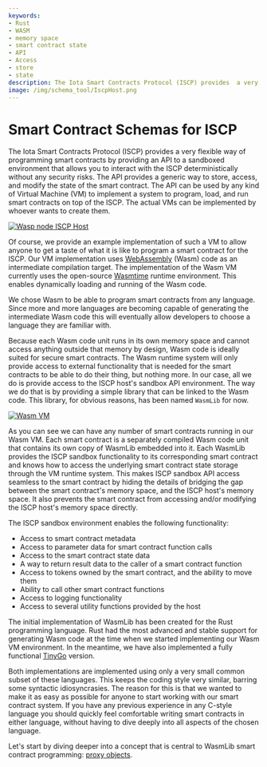 ```yaml
---
keywords:
- Rust
- WASM
- memory space
- smart contract state
- API
- Access
- store
- state
description: The Iota Smart Contracts Protocol (ISCP) provides  a very flexible way of programming smart contracts by providing an API to a sandboxed environment that allows you to interact with the ISCP deterministically without any security risks.
image: /img/schema_tool/IscpHost.png
---
```

# Smart Contract Schemas for ISCP

The Iota Smart Contracts Protocol (ISCP) provides  a very flexible way of
programming smart contracts by providing an API to a sandboxed environment
that allows you to interact with the ISCP deterministically without any security risks.
The API provides a generic way to store, access, and modify the state of the smart
contract. The API can be used by any kind of Virtual Machine (VM) to implement a system to
program, load, and run smart contracts on top of the ISCP. The actual VMs can be
implemented by whoever wants to create them.

[![Wasp node ISCP Host](/img/schema_tool/IscpHost.png)](/img/schema_tool/IscpHost.png)

Of course, we provide an example implementation of such a VM to allow anyone to get
a taste of what it is like to program a smart contract for the ISCP. Our VM implementation
uses [WebAssembly](https://webassembly.org/) (Wasm) code as an intermediate compilation
target. The implementation of the Wasm VM currently uses the open-source [Wasmtime](https://wasmtime.dev/) runtime
environment. This enables dynamically loading and running of the Wasm code.

We chose Wasm to be able to program smart contracts from any language. Since more and more
languages are becoming capable of generating the intermediate Wasm code this will
eventually allow developers to choose a language they are familiar with.

Because each Wasm code unit runs in its own memory space and cannot access anything
outside that memory by design, Wasm code is ideally suited for secure smart contracts. The
Wasm runtime system will only provide access to external functionality that is needed for
the smart contracts to be able to do their thing, but nothing more. In our case, all we do
is provide access to the ISCP host's sandbox API environment. The way we do that is by
providing a simple library that can be linked to the Wasm code. This library, for
obvious reasons, has been named `WasmLib` for now.

[![Wasm VM](/img/schema_tool/WasmVM.png)](/img/schema_tool/WasmVM.png)

As you can see we can have any number of smart contracts running in our Wasm VM. Each
smart contract is a separately compiled Wasm code unit that contains its own copy of
WasmLib embedded into it. Each WasmLib provides the ISCP sandbox functionality to its
corresponding smart contract and knows how to access the underlying smart contract state
storage through the VM runtime system. This makes ISCP sandbox API access seamless to the
smart contract by hiding the details of bridging the gap between the smart contract's
memory space, and the ISCP host's memory space. It also prevents the smart contract from
accessing and/or modifying the ISCP host's memory space directly.

The ISCP sandbox environment enables the following functionality:

- Access to smart contract metadata
- Access to parameter data for smart contract function calls
- Access to the smart contract state data
- A way to return result data to the caller of a smart contract function
- Access to tokens owned by the smart contract, and the ability to move them
- Ability to call other smart contract functions
- Access to logging functionality
- Access to several utility functions provided by the host

The initial implementation of WasmLib has been created for the Rust programming language.
Rust had the most advanced and stable support for generating Wasm code at the time when we
started implementing our Wasm VM environment. In the meantime, we have also implemented a
fully functional [TinyGo](https://tinygo.org/) version.

Both implementations are implemented using only a very small common subset of
these languages. This keeps the coding style very similar, barring some syntactic
idiosyncrasies. The reason for this is that we wanted to make it as easy as possible for
anyone to start working with our smart contract system. If you have any previous
experience in any C-style language you should quickly feel comfortable writing smart
contracts in either language, without having to dive deeply into all aspects of the chosen
language.

Let's start by diving deeper into a concept that is central to WasmLib smart contract
programming: [proxy objects](proxies.mdx).

